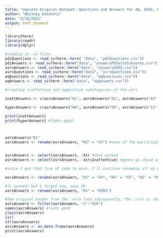 ```yaml
---
title: "omplete Original Dataset: Questions and Answers for AQ, ASRS, PDI"
author: "Whitney Kasenetz"
date: "3/16/2021"
output: html_doument
---
```



```r
library(here)
library(readr)
library(dplyr)

#reading in .sv files 
pdiQuestions <- read_sv(here::here( "data", "pdiQuestions.csv"))
pdiAnswers <- read_sv(here::here("data", "answersPDIwithSubsores.csv"))
asrsAnswers <- read_sv(here::here("data", "answersASRS.csv"))
asrsQuestions <- read_sv(here::here("data", "asrsQuestions.csv"))
aqQuestions <- read_sv(here::here("data", "aqQuestions.csv"))
aqAnswers <- read_sv(here::here("data", "aqAnswers.csv"))

#creating inattentive and hyperative subategories of the asrs

inattAnswers <- c(asrsAnswers$"01", asrsAnswers$"02", asrsAnswers$"03", asrsAnswers$"06", asrsAnswers$"07", asrsAnswers$"08", asrsAnswers$"09", asrsAnswers$"10")

hyperAnswers <- c(asrsAnswers$"04", asrsAnswers$"05", asrsAnswers$"11", asrsAnswers$"12", asrsAnswers$"13", asrsAnswers$"14", asrsAnswers$"15", asrsAnswers$"16", asrsAnswers$"17")

print(inattAnswers)
print(hyperAnswers) #looks good!



asrsAnswers$"01"
asrsAnswers <- rename(asrsAnswers, "02" = "X3") #some of the participant IDs contain "x3" which is preventing this line of code from working, so I'm just gonna work without the participant IDs because I don't think I need them anyway


asrsAnswers <- select(asrsAnswers, -X1) #that worked
asrsAnswers <- select(asrsAnswers, -asrsInattentive) #gonna go ahead and toss out that weird column I made by accident while I'm at it

#since I got that line of code to work, I'll continue renaming all my columns

asrsAnswers <- rename(asrsAnswers, "03" = "X4", "04" = "X5", "05" = "X6", "06" = "X7", "07" = "X8", "08" = "X9", "09" = "X10", "10" = "X11", "11" = "X12", "12" = "X13", "13" = "X14", "14" = "X15", "15" = "X16", "16" = "X17", "17" = "X18", "18" = "X19")

#it worked! but I forgot one, oops XD
asrsAnswers <- rename(asrsAnswers, "01" = "ASRS")

#the original header from the .xslx (and subsequently, the .csv) is showing up as my first row in the data. I don't want that there so I'll filter it out
asrsAnswers <- filter(asrsAnswers, "2":"926")
names(asrsAnswers) #looks good
class(asrsAnswers)
ls()
str(asrsAnswers)
asrsAnswers <- as.data.frame(asrsAnswers)
print(asrsAnswers)

```
```r



```


